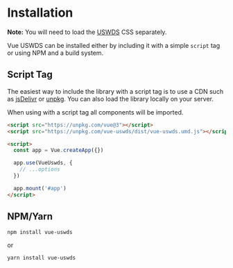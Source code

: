 
<Meta title='Guide/Installation' />

# Installation

**Note:** You will need to load the [USWDS](https://designsystem.digital.gov) CSS separately.

Vue USWDS can be installed either by including it with a simple `script` tag or using NPM and a build system.

## Script Tag

The easiest way to include the library with a script tag is to use a CDN such as [jsDelivr](https://www.jsdelivr.com) or [unpkg](https://unpkg.com). You can also load the library locally on your server.

When using with a script tag all components will be imported.

```html
<script src="https://unpkg.com/vue@3"></script>
<script src="https://unpkg.com/vue-uswds/dist/vue-uswds.umd.js"></script>

<script>
  const app = Vue.createApp({})

  app.use(VueUswds, {
    // ...options
  })

  app.mount('#app')
</script>
```

## NPM/Yarn

```shell
npm install vue-uswds
```

or

```shell
yarn install vue-uswds
```
